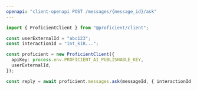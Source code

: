 ```yaml
---
openapi: "client-openapi POST /messages/{message_id}/ask"
---
```


<RequestExample>

```ts JavaScript SDK
import { ProficientClient } from "@proficient/client";

const userExternalId = "abc123";
const interactionId = "int_kiR...";

const proficient = new ProficientClient({
  apiKey: process.env.PROFICIENT_AI_PUBLISHABLE_KEY,
  userExternalId,
});

const reply = await proficient.messages.ask(messageId, { interactionId });
```

</RequestExample>
